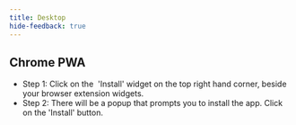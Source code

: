 ```yaml
---
title: Desktop
hide-feedback: true
---
```

## Chrome PWA

* Step 1: Click on the <img src="../../../assets/Screenshot 2024-07-16 at 2.40.36 PM.png" alt="" data-size="line"/> 'Install' widget on the top right hand corner, beside your browser extension widgets.
* Step 2: There will be a popup that prompts you to install the app. Click on the 'Install' button.
<Frame caption="Click on the 'Install' button at the top right hand corner, near the extension widgets">
<img src="../../../assets/Screenshot 2024-07-16 at 2.42.36 PM.png" alt=""/>
</Frame>
<Frame caption="You would receive a popup prompt. Click on the 'Install' button.">
<img src="../../../assets/Screenshot 2024-07-16 at 2.49.55 PM.png" alt=""/>
</Frame>
